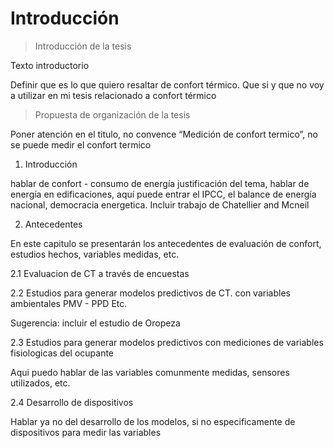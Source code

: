# Introducción

> Introducción de la tesis 

Texto introductorio

Definir que es lo que quiero resaltar de confort térmico.
Que si y que no voy a utilizar en mi tesis relacionado a confort térmico


> Propuesta de organización de la tesis

Poner atención en el titulo, no convence "Medición de confort termico", no se puede medir el confort termico

1. Introducción 

hablar de confort - consumo de energía 
justificación del tema, hablar de energía en edificaciones, aquí puede entrar el IPCC, el balance de energía nacional, democracia energetica.
Incluir trabajo de Chatellier and Mcneil

2. Antecedentes

En este capitulo se presentarán los antecedentes de evaluación de confort, estudios hechos, variables medidas, etc.

2.1 Evaluacion de CT a través de encuestas

2.2 Estudios para generar modelos predictivos de CT. con variables ambientales
  PMV - PPD 
  Etc.

  Sugerencia: incluir el estudio de Oropeza

2.3 Estudios para generar modelos predictivos con mediciones de variables fisiologicas del ocupante

Aqui puedo hablar de las variables comunmente medidas, sensores utilizados, etc.

2.4 Desarrollo de dispositivos 

Hablar ya no del desarrollo de los modelos, si no especificamente de dispositivos para medir las variables